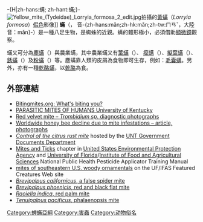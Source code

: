 {{Expand language|1=en|status=yes|time=2021-10-20T14:55:39+00:00}}
-{H|zh-hans:螨; zh-hant:蟎;}-
[[Image:Yellow_mite_(Tydeidae)_Lorryia_formosa_2_edit.jpg|thumb]]拍攝的[[黃蟎|黃蟎]]（''Lorryia formosa''）[[假色|假色]]影像]]
'''蟎'''（{{lang-en|mite}}， 音-{zh-hans:mǎn;zh-hk:mǎn;zh-tw:ㄇㄢˇ，大陸音：mǎn}-）是一種八足生物，是蜘蛛的近親。螨的體形極小，必須借助[[顯微鏡|顯微鏡]]觀察。

蟎又可分為[[塵蟎|塵蟎]]（{{lang|en|dust mite}}）與農業蟎，其中農業蟎又有[[葉蟎|葉蟎]]（{{lang|en|spider mite}}）、 [[瘿螨|瘿螨]]（{{lang|en|gall mite}}）、[[擬葉蟎|擬葉蟎]]（{{lang|en|false spider mite}}）、[[銹蟎|銹蟎]]（{{lang|en|rust mite}}）及[[粉蟎|粉蟎]]（{{lang|en|acarid mite}}）等。塵蟎靠人類的皮屑為食物即可生存，例如：[[毛囊螨|毛囊螨]]。另外，亦有一種[[乾酪蟎|乾酪蟎]]，以[[乾酪|乾酪]]為食。

== 外部連結 ==

* [https://web.archive.org/web/20080109125350/http://bitingmites.org/ Bitingmites.org: What's biting you?]
* [http://www.ca.uky.edu/entomology/entfacts/ef637.asp PARASITIC MITES OF HUMANS University of Kentucky] {{Wayback|url=http://www.ca.uky.edu/entomology/entfacts/ef637.asp |date=20090108202742 }}
* [http://www.cirrusimage.com/Arachnid_velvet_mite.htm Red velvet mite – ''Trombidium sp''. diagnostic photographs] {{Wayback|url=http://www.cirrusimage.com/Arachnid_velvet_mite.htm |date=20210301200133 }}
* [http://www.cirrusimage.com/bees_honey.htm Worldwide honey bee decline due to mite infestations – article, photographs] {{Wayback|url=http://www.cirrusimage.com/bees_honey.htm |date=20210224223554 }}
* [http://digital.library.unt.edu/permalink/meta-dc-1504:1 ''Control of the citrus rust mite''] {{Wayback|url=http://digital.library.unt.edu/permalink/meta-dc-1504:1 |date=20090221023021 }} hosted by the [http://digital.library.unt.edu/browse/department/govdocs/ UNT Government Documents Department] {{Wayback|url=http://digital.library.unt.edu/browse/department/govdocs/ |date=20080521025236 }}
* [http://entomology.ifas.ufl.edu/fasulo/vector/chapter_05.htm Mites and Ticks] {{Wayback|url=http://entomology.ifas.ufl.edu/fasulo/vector/chapter_05.htm |date=20191223183157 }} chapter in [[United_States_Environmental_Protection_Agency|United States Environmental Protection Agency]] and [[University_of_Florida|University of Florida]]/[[Institute_of_Food_and_Agricultural_Sciences|Institute of Food and Agricultural Sciences]] National Public Health Pesticide Applicator Training Manual
* [https://web.archive.org/web/20090310003601/http://entomology.ifas.ufl.edu/fasulo/woodypest/mites.htm mites of southeastern U.S. woody ornamentals] on the UF/IFAS Featured Creatures Web site
* [http://entomology.ifas.ufl.edu/creatures/orn/mites/Brevipalpus_californicus.htm ''Brevipalpus californicus'', a false spider mite] {{Wayback|url=http://entomology.ifas.ufl.edu/creatures/orn/mites/Brevipalpus_californicus.htm |date=20191112113823 }}
* [http://entomology.ifas.ufl.edu/creatures/orn/mites/Brevipalpus_phoenicis.htm ''Brevipalpus phoenicis'', red and black flat mite] {{Wayback|url=http://entomology.ifas.ufl.edu/creatures/orn/mites/Brevipalpus_phoenicis.htm |date=20191112134700 }}
* [http://entomology.ifas.ufl.edu/creatures/orn/palms/red_palm_mite.htm ''Raoiella indica'', red palm mite] {{Wayback|url=http://entomology.ifas.ufl.edu/creatures/orn/palms/red_palm_mite.htm |date=20191112153218 }}
* [http://entomology.ifas.ufl.edu/creatures/orn/flowers/Tenuipalpus_pacificus.htm ''Tenuipalpus pacificus'', phalaenopsis mite] {{Wayback|url=http://entomology.ifas.ufl.edu/creatures/orn/flowers/Tenuipalpus_pacificus.htm |date=20191112121508 }}
{{Microbiology-stub}}
[[Category:蜱蟎亞綱|Category:蜱蟎亞綱]]
[[Category:害蟲|Category:害蟲]]
[[Category:动物俗名|Category:动物俗名]]